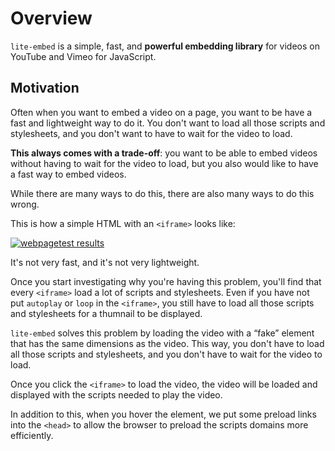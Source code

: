 # Overview

`lite-embed` is a simple, fast, and **powerful embedding library** for videos on YouTube and Vimeo for JavaScript.

## Motivation

Often when you want to embed a video on a page, you want to be have a fast and lightweight way to do it. You don't want to load all those scripts and stylesheets, and you don't want to have to wait for the video to load.

**This always comes with a trade-off**: you want to be able to embed videos without having to wait for the video to load, but you also would like to have a fast way to embed videos.

While there are many ways to do this, there are also many ways to do this wrong.

This is how a simple HTML with an `<iframe>` looks like:

[![webpagetest results](../../../../public/html-iframe.png)](https://www.webpagetest.org/result/220403_AiDc9P_2Y9/)

It's not very fast, and it's not very lightweight.

Once you start investigating why you're having this problem, you'll find that every `<iframe>` load a lot of scripts and stylesheets. Even if you have not put `autoplay` or `loop` in the `<iframe>`, you still have to load all those scripts and stylesheets for a thumnail to be displayed.

`lite-embed` solves this problem by loading the video with a “fake” element that has the same dimensions as the video. This way, you don't have to load all those scripts and stylesheets, and you don't have to wait for the video to load.

Once you click the `<iframe>` to load the video, the video will be loaded and displayed with the scripts needed to play the video.

In addition to this, when you hover the element, we put some preload links into the `<head>` to allow the browser to preload the scripts domains more efficiently.
